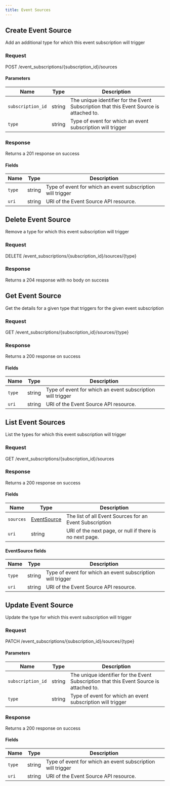 ```yaml
---
title: Event Sources
---
```



## Create Event Source

Add an additional type for which this event subscription will trigger

### Request

POST /event_subscriptions/\{subscription_id\}/sources

<EventSourcesCreateRequest />

#### Parameters

| Name              | Type   | Description                                                                             |
| ----------------- | ------ | --------------------------------------------------------------------------------------- |
| `subscription_id` | string | The unique identifier for the Event Subscription that this Event Source is attached to. |
| `type`            | string | Type of event for which an event subscription will trigger                              |

### Response

Returns a 201 response on success

<EventSourcesCreateResponse />

#### Fields

| Name   | Type   | Description                                                |
| ------ | ------ | ---------------------------------------------------------- |
| `type` | string | Type of event for which an event subscription will trigger |
| `uri`  | string | URI of the Event Source API resource.                      |

## Delete Event Source

Remove a type for which this event subscription will trigger

### Request

DELETE /event_subscriptions/\{subscription_id\}/sources/\{type\}

<EventSourcesDeleteRequest />

### Response

Returns a 204 response with no body on success

## Get Event Source

Get the details for a given type that triggers for the given event subscription

### Request

GET /event_subscriptions/\{subscription_id\}/sources/\{type\}

<EventSourcesGetRequest />

### Response

Returns a 200 response on success

<EventSourcesGetResponse />

#### Fields

| Name   | Type   | Description                                                |
| ------ | ------ | ---------------------------------------------------------- |
| `type` | string | Type of event for which an event subscription will trigger |
| `uri`  | string | URI of the Event Source API resource.                      |

## List Event Sources

List the types for which this event subscription will trigger

### Request

GET /event_subscriptions/\{subscription_id\}/sources

<EventSourcesListRequest />

### Response

Returns a 200 response on success

<EventSourcesListResponse />

#### Fields

| Name      | Type                               | Description                                             |
| --------- | ---------------------------------- | ------------------------------------------------------- |
| `sources` | [EventSource](#eventsource-fields) | The list of all Event Sources for an Event Subscription |
| `uri`     | string                             | URI of the next page, or null if there is no next page. |

#### EventSource fields

| Name   | Type   | Description                                                |
| ------ | ------ | ---------------------------------------------------------- |
| `type` | string | Type of event for which an event subscription will trigger |
| `uri`  | string | URI of the Event Source API resource.                      |

## Update Event Source

Update the type for which this event subscription will trigger

### Request

PATCH /event_subscriptions/\{subscription_id\}/sources/\{type\}

<EventSourcesUpdateRequest />

#### Parameters

| Name              | Type   | Description                                                                             |
| ----------------- | ------ | --------------------------------------------------------------------------------------- |
| `subscription_id` | string | The unique identifier for the Event Subscription that this Event Source is attached to. |
| `type`            | string | Type of event for which an event subscription will trigger                              |

### Response

Returns a 200 response on success

<EventSourcesUpdateResponse />

#### Fields

| Name   | Type   | Description                                                |
| ------ | ------ | ---------------------------------------------------------- |
| `type` | string | Type of event for which an event subscription will trigger |
| `uri`  | string | URI of the Event Source API resource.                      |
